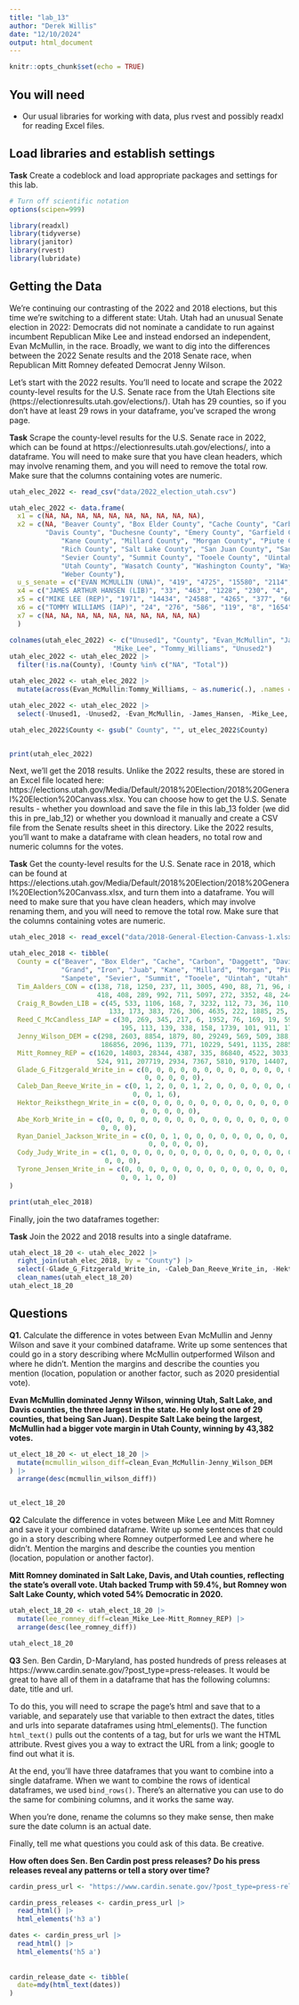```yaml
---
title: "lab_13"
author: "Derek Willis"
date: "12/10/2024"
output: html_document
---
```


```r
knitr::opts_chunk$set(echo = TRUE)
```

## You will need

* Our usual libraries for working with data, plus rvest and possibly readxl for reading Excel files.

## Load libraries and establish settings

**Task** Create a codeblock and load appropriate packages and settings for this lab.

```r
# Turn off scientific notation
options(scipen=999)

library(readxl)
library(tidyverse)
library(janitor)
library(rvest)
library(lubridate)
```

## Getting the Data

We're continuing our contrasting of the 2022 and 2018 elections, but this time we're switching to a different state: Utah. Utah had an unusual Senate election in 2022: Democrats did not nominate a candidate to run against incumbent Republican Mike Lee and instead endorsed an independent, Evan McMullin, in the race. Broadly, we want to dig into the differences between the 2022 Senate results and the 2018 Senate race, when Republican Mitt Romney defeated Democrat Jenny Wilson.

Let's start with the 2022 results. You'll need to locate and scrape the 2022 county-level results for the U.S. Senate race from the Utah Elections site (https://electionresults.utah.gov/elections/). Utah has 29 counties, so if you don't have at least 29 rows in your dataframe, you've scraped the wrong page.

**Task** Scrape the county-level results for the U.S. Senate race in 2022, which can be found at https://electionresults.utah.gov/elections/, into a dataframe. You will need to make sure that you have clean headers, which may involve renaming them, and you will need to remove the total row. Make sure that the columns containing votes are numeric.

```r
utah_elec_2022 <- read_csv("data/2022_election_utah.csv")

utah_elec_2022 <- data.frame(
  x1 = c(NA, NA, NA, NA, NA, NA, NA, NA, NA, NA),
  x2 = c(NA, "Beaver County", "Box Elder County", "Cache County", "Carbon County", "Daggett County", 
         "Davis County", "Duchesne County", "Emery County", "Garfield County", "Grand County", "Iron County", "Juab County", 
             "Kane County", "Millard County", "Morgan County", "Piute County", 
             "Rich County", "Salt Lake County", "San Juan County", "Sanpete County", 
             "Sevier County", "Summit County", "Tooele County", "Uintah County", 
             "Utah County", "Wasatch County", "Washington County", "Wayne County", 
             "Weber County"),
  u_s_senate = c("EVAN MCMULLIN (UNA)", "419", "4725", "15580", "2114", "109", "52806", "912", "712", "520", "2421", "3755", "714", "946", "701", "1358", "82", "206", "218495", "1815", "1912", "1152", "12325", "7487", "1559", "72238", "5429", "17786", "415", "31265"),
  x4 = c("JAMES ARTHUR HANSEN (LIB)", "33", "463", "1228", "230", "4", "2897", "96", "70", "33", "250", "437", "70", "104", "88", "79", "6", "14", "13902", "338", "150", "120", "553", "809", "203", "4949", "350", "1526", "26", "2756"),
  x5 = c("MIKE LEE (REP)", "1971", "14434", "24588", "4265", "377", "66385", "5170", "3269", "1795", "1901", "12923", "3886", "2553", "4279", "3665", "692", "844", "144931", "3118", "7829", "6411", "7305", "13371", "8905", "127096", "7528", "49420", "1056", "42007"),
  x6 = c("TOMMY WILLIAMS (IAP)", "24", "276", "586", "119", "8", "1654", "103", "56", "37", "71", "194", "61", "56", "62", "55", "3", "9", "3780", "289", "113", "92", "171", "402", "166", "1762", "157", "769", "17", "1011"),
  x7 = c(NA, NA, NA, NA, NA, NA, NA, NA, NA, NA)
  )

colnames(utah_elec_2022) <- c("Unused1", "County", "Evan_McMullin", "James_Hansen", 
                          "Mike_Lee", "Tommy_Williams", "Unused2")
utah_elec_2022 <- utah_elec_2022 |>
  filter(!is.na(County), !County %in% c("NA", "Total"))  

utah_elec_2022 <- utah_elec_2022 |>
  mutate(across(Evan_McMullin:Tommy_Williams, ~ as.numeric(.), .names = "clean_{col}"))

utah_elec_2022 <- utah_elec_2022 |>
  select(-Unused1, -Unused2, -Evan_McMullin, -James_Hansen, -Mike_Lee, -Tommy_Williams) 

utah_elec_2022$County <- gsub(" County", "", ut_elec_2022$County)


print(utah_elec_2022)
```

Next, we'll get the 2018 results. Unlike the 2022 results, these are stored in an Excel file located here: https://elections.utah.gov/Media/Default/2018%20Election/2018%20General%20Election%20Canvass.xlsx. You can choose how to get the U.S. Senate results - whether you download and save the file in this lab_13 folder (we did this in pre_lab_12) or whether you download it manually and create a CSV file from the Senate results sheet in this directory. Like the 2022 results, you'll want to make a dataframe with clean headers, no total row and numeric columns for the votes.

**Task** Get the county-level results for the U.S. Senate race in 2018, which can be found at https://elections.utah.gov/Media/Default/2018%20Election/2018%20General%20Election%20Canvass.xlsx, and turn them into a dataframe. You will need to make sure that you have clean headers, which may involve renaming them, and you will need to remove the total row. Make sure that the columns containing votes are numeric.

```r
utah_elec_2018 <- read_excel("data/2018-General-Election-Canvass-1.xlsx", sheet = 2)

utah_elec_2018 <- tibble(
  County = c("Beaver", "Box Elder", "Cache", "Carbon", "Daggett", "Davis", "Duchesne", "Emery", "Garfield", 
             "Grand", "Iron", "Juab", "Kane", "Millard", "Morgan", "Piute", "Rich", "Salt Lake", "San Juan", 
             "Sanpete", "Sevier", "Summit", "Tooele", "Uintah", "Utah", "Wasatch", "Washington", "Wayne", "Weber"),
  Tim_Aalders_CON = c(138, 718, 1250, 237, 11, 3005, 490, 88, 71, 96, 866, 210, 109, 284, 178, 62, 33, 6759, 139, 
                      418, 408, 289, 992, 711, 5097, 272, 3352, 48, 2443),
  Craig_R_Bowden_LIB = c(45, 533, 1106, 168, 7, 3232, 112, 73, 36, 110, 597, 80, 89, 90, 124, 21, 24, 9854, 127, 
                         133, 173, 383, 726, 306, 4635, 222, 1885, 25, 2691),
  Reed_C_McCandless_IAP = c(30, 269, 345, 217, 6, 1952, 76, 169, 19, 59, 206, 52, 38, 55, 49, 8, 5, 4265, 97, 
                            195, 113, 139, 338, 158, 1739, 101, 911, 17, 1080),
  Jenny_Wilson_DEM = c(298, 2603, 8854, 1879, 80, 29249, 569, 509, 388, 2138, 2846, 492, 746, 512, 600, 77, 124, 
                       186856, 2096, 1139, 771, 10229, 5491, 1135, 28856, 3467, 11757, 267, 24513),
  Mitt_Romney_REP = c(1620, 14803, 28344, 4387, 335, 86840, 4522, 3033, 1626, 1935, 11286, 3320, 2135, 3672, 4144, 
                      524, 911, 207719, 2934, 7367, 5810, 9170, 14407, 7946, 135240, 8126, 42602, 999, 49458),
  Glade_G_Fitzgerald_Write_in = c(0, 0, 0, 0, 0, 0, 0, 0, 0, 0, 0, 0, 0, 0, 0, 0, 0, 1, 0, 0, 0, 0, 0, 0, 
                                  0, 0, 0, 0, 0),
  Caleb_Dan_Reeve_Write_in = c(0, 1, 2, 0, 0, 1, 2, 0, 0, 0, 0, 0, 0, 0, 0, 0, 0, 13, 0, 0, 0, 1, 0, 1, 0, 
                               0, 0, 1, 6),
  Hektor_Reiksthegn_Write_in = c(0, 0, 0, 0, 0, 0, 0, 0, 0, 0, 0, 0, 0, 0, 0, 0, 0, 2, 0, 0, 0, 0, 0, 0, 
                                 0, 0, 0, 0, 0),
  Abe_Korb_Write_in = c(0, 0, 0, 0, 0, 0, 0, 0, 0, 0, 0, 0, 0, 0, 0, 0, 0, 0, 0, 0, 0, 0, 0, 0, 0, 0, 
                       0, 0, 0),
  Ryan_Daniel_Jackson_Write_in = c(0, 0, 1, 0, 0, 0, 0, 0, 0, 0, 0, 0, 0, 0, 0, 0, 0, 1, 0, 0, 0, 0, 0, 0, 
                                   0, 0, 0, 0, 0),
  Cody_Judy_Write_in = c(1, 0, 0, 0, 0, 0, 0, 0, 0, 0, 0, 0, 0, 0, 0, 0, 0, 0, 0, 0, 0, 0, 0, 0, 0, 0, 
                        0, 0, 0),
  Tyrone_Jensen_Write_in = c(0, 0, 0, 0, 0, 0, 0, 0, 0, 0, 0, 0, 0, 0, 0, 0, 0, 3, 0, 0, 0, 0, 0, 0, 
                            0, 0, 1, 0, 0)
)

print(utah_elec_2018)

```

Finally, join the two dataframes together:

**Task** Join the 2022 and 2018 results into a single dataframe.

```r
utah_elect_18_20 <- utah_elec_2022 |> 
  right_join(utah_elec_2018, by = "County") |>
  select(-Glade_G_Fitzgerald_Write_in, -Caleb_Dan_Reeve_Write_in, -Hektor_Reiksthegn_Write_in, -Abe_Korb_Write_in, -Ryan_Daniel_Jackson_Write_in, -Cody_Judy_Write_in, -Tyrone_Jensen_Write_in) 
  clean_names(utah_elect_18_20)
utah_elect_18_20
```

## Questions

**Q1.** Calculate the difference in votes between Evan McMullin and Jenny Wilson and save it your combined dataframe. Write up some sentences that could go in a story describing where McMullin outperformed Wilson and where he didn't. Mention the margins and describe the counties you mention (location, population or another factor, such as 2020 presidential vote).

**Evan McMullin dominated Jenny Wilson, winning Utah, Salt Lake, and Davis counties, the three largest in the state. He only lost one of 29 counties, that being San Juan). Despite Salt Lake being the largest, McMullin had a bigger vote margin in Utah County, winning by 43,382 votes.** 

```r
ut_elect_18_20 <- ut_elect_18_20 |>
  mutate(mcmullin_wilson_diff=clean_Evan_McMullin-Jenny_Wilson_DEM
) |>
  arrange(desc(mcmullin_wilson_diff))


ut_elect_18_20
```

**Q2** Calculate the difference in votes between Mike Lee and Mitt Romney and save it your combined dataframe. Write up some sentences that could go in a story describing where Romney outperformed Lee and where he didn't. Mention the margins and describe the counties you mention (location, population or another factor).

**Mitt Romney dominated in Salt Lake, Davis, and Utah counties, reflecting the state's overall vote. Utah backed Trump with 59.4%, but Romney won Salt Lake County, which voted 54% Democratic in 2020.** 

```r
utah_elect_18_20 <- utah_elect_18_20 |>
  mutate(lee_romney_diff=clean_Mike_Lee-Mitt_Romney_REP) |>
  arrange(desc(lee_romney_diff))

utah_elect_18_20
```

**Q3** Sen. Ben Cardin, D-Maryland, has posted hundreds of press releases at https://www.cardin.senate.gov/?post_type=press-releases. It would be great to have all of them in a dataframe that has the following columns: date, title and url.

To do this, you will need to scrape the page's html and save that to a variable, and separately use that variable to then extract the dates, titles and urls into separate dataframes using html_elements(). The function `html_text()` pulls out the contents of a tag, but for urls we want the HTML attribute. Rvest gives you a way to extract the URL from a link; google to find out what it is.

At the end, you'll have three dataframes that you want to combine into a single dataframe. When we want to combine the rows of identical dataframes, we used `bind_rows()`. There's an alternative you can use to do the same for combining columns, and it works the same way.

When you're done, rename the columns so they make sense, then make sure the date column is an actual date.

Finally, tell me what questions you could ask of this data. Be creative.

**How often does Sen. Ben Cardin post press releases? Do his press releases reveal any patterns or tell a story over time?** 

```r
cardin_press_url <- "https://www.cardin.senate.gov/?post_type=press-releases"

cardin_press_releases <- cardin_press_url |>
  read_html() |>
  html_elements('h3 a')

dates <- cardin_press_url |>
  read_html() |>
  html_elements('h5 a')
  
  
cardin_release_date <- tibble(
  date=mdy(html_text(dates))
)

```
